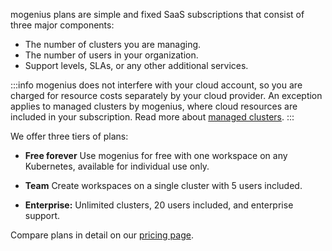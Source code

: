 ﻿---
sidebar_position: 6
---

mogenius plans are simple and fixed SaaS subscriptions that consist of three major components:
- The number of clusters you are managing.
- The number of users in your organization.
- Support levels, SLAs, or any other additional services.

:::info
mogenius does not interfere with your cloud account, so you are charged for resource costs separately by your cloud provider. An exception applies to managed clusters by mogenius, where cloud resources are included in your subscription. Read more about [managed clusters](./../cluster-management/managed-clusters.md).
:::

We offer three tiers of plans:  

- **Free forever** Use mogenius for free with one workspace on any Kubernetes, available for individual use only.

- **Team** Create workspaces on a single cluster with 5 users included.

- **Enterprise:** Unlimited clusters, 20 users included, and enterprise support.

Compare plans in detail on our [pricing page](https://mogenius.com/pricing).
